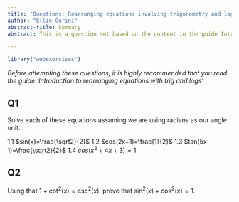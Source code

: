 ---
title: "Questions: Rearranging equations involving trigonometry and logarithms"
author: "Ellie Gurini"
abstract-title: Summary
abstract: This is a question set based on the content in the guide Introduction to rearranging equations involving trigonometry and logarithms. It's intended to be completed after having read that, and there is an answer sheet to match this question set. Note that answers are vague, as questions are based off of examples in the guide.

---

```{r, setup, include = FALSE}
library("webexercises")
```

*Before attempting these questions, it is highly recommended that you read the guide 'Introduction to rearranging equations with trig and logs' *

## Q1 {-}

Solve each of these equations assuming we are using radians as our angle unit.

1.1 $sin(x)=\frac{\sqrt2}{2}$ 
1.2 $cos(2x+1)=\frac{1}{2}$
1.3 $tan(5x-1)=\frac{\sqrt2}{2}$
1.4 $cos(x^2+4x+3)=1$

## Q2 {-}

Using that $1+\cot^2(x)=\csc^2(x)$, prove that $\sin^2(x)+\cos^2(x)=1$.

